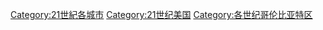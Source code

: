 [[Category:21世紀各城市|Category:21世紀各城市]]
[[Category:21世纪美国|Category:21世纪美国]]
[[Category:各世纪哥伦比亚特区|Category:各世纪哥伦比亚特区]]
